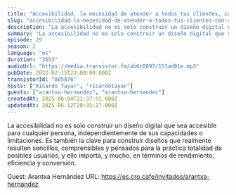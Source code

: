 ```yaml
---
title: "Accesibilidad, la necesidad de atender a todos tus clientes, con Arantxa Hernández"
slug: "accesibilidad-la-necesidad-de-atender-a-todos-tus-clientes-con-arantxa-hernandez-57327e6a-6155-404d-ba05-039294843b90"
description: "La accesibilidad no es solo construir un diseño digital que sea accesible para cualquier persona, independientemente de sus capacidades o limitaciones. Es también la clave para construir diseños que realmente resulten sencillos, comprensibles y pensados para la práctica totalidad de posibles usuarios, y ello importa, y mucho, en términos de rendimiento, eficiencia y conversión.\n\n\n\n<!-- GUESTS START -->\nGuest: Arantxa Hernández\nURL: https://es.cro.cafe/invitados/arantxa-hernandez\n<!-- GUESTS END -->"
summary: "La accesibilidad no es solo construir un diseño digital que sea accesible para cualquier persona, independientemente de sus capacidades o limitaciones. Es también la clave para construir diseños que realmente resulten sencillos, comprensibles y pensados para la práctica totalidad de posibles usuarios, y ello importa, y mucho, en términos de rendimiento, eficiencia y conversión."
episode: 29
season: 2
language: "es"
duration: "3553"
audioUrl: "https://media.transistor.fm/ab6c8897/153ad01e.mp3"
pubDate: 2022-02-15T23:00:00.000Z
transistorId: "805876"
hosts: ["Ricardo Tayar", "ricardotayar"]
guests: ["arantxa-hernandez", "arantxa-hernandez"]
createdAt: 2025-06-04T21:37:51.000Z
updatedAt: 2025-06-12T20:35:27.000Z
---
```


La accesibilidad no es solo construir un diseño digital que sea accesible para cualquier persona, independientemente de sus capacidades o limitaciones. Es también la clave para construir diseños que realmente resulten sencillos, comprensibles y pensados para la práctica totalidad de posibles usuarios, y ello importa, y mucho, en términos de rendimiento, eficiencia y conversión.



<!-- GUESTS START -->
Guest: Arantxa Hernández
URL: https://es.cro.cafe/invitados/arantxa-hernandez
<!-- GUESTS END -->
